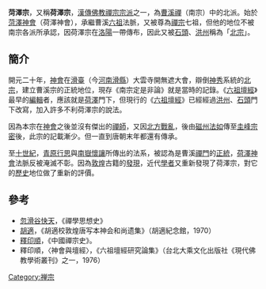 {{佛教}}
{{中國禪宗}}
'''菏澤宗'''，又稱'''荷澤宗'''，[[漢傳佛教|漢傳佛教]][[禪宗宗派|禪宗宗派]]之一，為[[曹溪禪|曹溪禪]]（南宗）中的北派。始於[[菏澤神會|菏澤神會]]（荷澤神會），承繼曹溪[[惠能|六祖]]法脈，又被尊為[[禪宗|禪宗]]七祖，但他的地位不被南宗各派所承認，因荷澤宗在[[洛陽|洛陽]]一帶傳布，因此又被[[石頭希遷|石頭]]、[[馬祖道一|洪州]]稱為「[[北宗|北宗]]」。

==簡介==
開元二十年，[[神會|神會]]在[[滑臺|滑臺]]（今[[河南|河南]][[滑縣|滑縣]]）大雲寺開無遮大會，辯倒[[神秀|神秀]]系統的[[北宗|北宗]]，建立曹溪宗的正統地位，現存《南宗定是非論》就是當時的記錄。《[[六祖壇經|六祖壇經]]》最早的[[編輯|編輯]]者，應該就是[[荷澤|荷澤]]門下，但現行的《[[六祖壇經|六祖壇經]]》已經經過[[馬祖道一|洪州]]、[[石頭希遷|石頭]]門下改寫，加入許多不利荷澤宗的說法。

因為本宗在[[神會|神會]]之後並沒有傑出的[[禪師|禪師]]，又因[[北方|北方]][[戰亂|戰亂]]，後由[[磁州法如|磁州法如]]傳至[[圭峰宗密|圭峰宗密]]後，此宗的記載漸少。但一直到唐朝末年都還有傳承。

至[[十世紀|十世紀]]，[[青原行思|青原行思]]與[[南嶽懷讓|南嶽懷讓]]所傳出的法系，被認為是曹溪[[禪宗|禪門]]的[[正统_(史观)|正統]]，[[荷澤神會|荷澤神會]]法脈反被淹滅不彰。因為[[敦煌|敦煌]]古籍的[[發現|發現]]，近代[[學者|學者]]又重新發現了荷澤宗，對它的[[歷史|歷史]]地位做了重新的評價。

== 參考 ==
*[[忽滑谷快天|忽滑谷快天]]，《禪學思想史》
*[[胡適|胡適]]，《胡適校敦煌唐写本神会和尚遗集》（胡適紀念館，1970）
*[[釋印順|釋印順]]，《中國禪宗史》。
*釋印順，〈神會與壇經〉，《六祖壇經研究論集》（台北大乘文化出版社《現代佛教學術叢刊》之一，1976）

{{禪宗}}
[[Category:禅宗|Category:禅宗]]